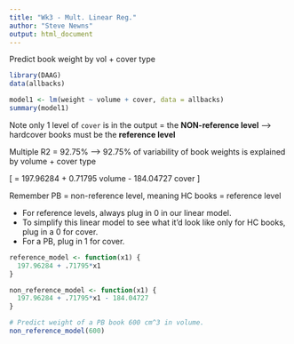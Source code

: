 ```yaml
---
title: "Wk3 - Mult. Linear Reg."
author: "Steve Newns"
output: html_document
---
```


Predict book weight by vol + cover type
```r
library(DAAG)
data(allbacks)

model1 <- lm(weight ~ volume + cover, data = allbacks)
summary(model1)
```

Note only 1 level of `cover` is in the output = the **NON-reference level** --> hardcover books must be the **reference level**

Multiple R2 = 92.75% --> 92.75% of variability of book weights is explained by volume + cover type

\[
  \hat{y} = 197.96284 + 0.71795 \times volume - 184.04727 \times cover
\]

Remember PB =  non-reference level, meaning HC books = reference level 
<ul>
<li> For reference levels, always plug in 0 in our linear model. </li>
<li> To simplify this linear model to see what it'd look like only for HC books, plug in a 0 for cover. </li>
<li> For a PB, plug in 1 for cover. </li>
</ul>

```r
reference_model <- function(x1) {
  197.96284 + .71795*x1
} 

non_reference_model <- function(x1) {
  197.96284 + .71795*x1 - 184.04727
} 

# Predict weight of a PB book 600 cm^3 in volume. 
non_reference_model(600)
```